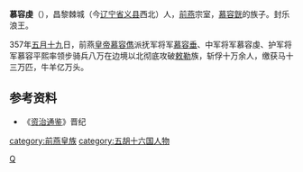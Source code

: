 '''慕容虔'''（{{bd|?||?||}}），昌黎棘城（今[[辽宁省|辽宁省]][[义县|义县]]西北）人，[[前燕|前燕]]宗室，[[慕容皝|慕容皝]]的族子。封乐浪王。

357年[[五月十九|五月十九]]日，前燕[[皇帝|皇帝]][[慕容儁|慕容儁]]派抚军将军[[慕容垂|慕容垂]]、中军将军慕容虔、护军将军慕容平熙率领步骑兵八万在边境以北彻底攻破[[敕勒|敕勒]]族，斩俘十万余人，缴获马十三万匹，牛羊亿万头。
==参考资料==
*《[[资治通鉴|资治通鉴]]》晋纪
{{DEFAULTSORT:M}}
[[Category:慕容姓|Q]]
[[category:前燕皇族|category:前燕皇族]]
[[category:五胡十六国人物|category:五胡十六国人物]]